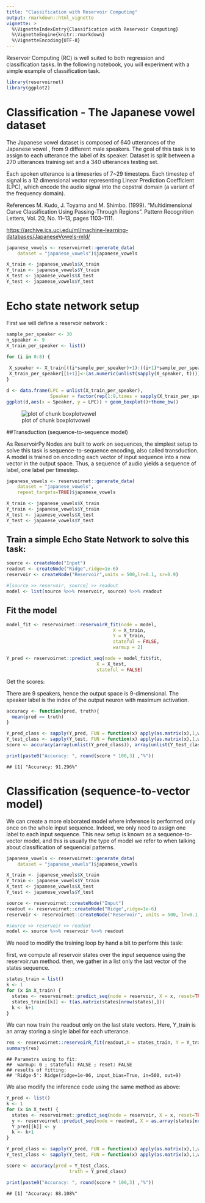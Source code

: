 ```yaml
---
title: "Classification with Reservoir Computing"
output: rmarkdown::html_vignette
vignette: >
  %\VignetteIndexEntry{Classification with Reservoir Computing}
  %\VignetteEngine{knitr::rmarkdown}
  %\VignetteEncoding{UTF-8}
---
```


Reservoir Computing (RC) is well suited to both regression and classification tasks. In the following notebook, you will experiment with a simple example of classification task.



```r
library(reservoirnet)
library(ggplot2)
```

# Classification - The Japanese vowel dataset

The Japanese vowel dataset is composed of 640 utterances of the Japanese vowel \ae, from 9 different male speakers. The goal of this task is to assign to each utterance the label of its speaker. Dataset is split between a 270 utterances training set and a 340 utterances testing set.

Each spoken utterance is a timeseries of 7\~29 timesteps. Each timestep of signal is a 12 dimensional vector representing Linear Prediction Coefficient (LPC), which encode the audio signal into the cepstral domain (a variant of the frequency domain).

References M. Kudo, J. Toyama and M. Shimbo. (1999). "Multidimensional Curve Classification Using Passing-Through Regions". Pattern Recognition Letters, Vol. 20, No. 11--13, pages 1103--1111.

<https://archive.ics.uci.edu/ml/machine-learning-databases/JapaneseVowels-mld/>


```r
japanese_vowels <- reservoirnet::generate_data(
    dataset = "japanese_vowels")$japanese_vowels

X_train <- japanese_vowels$X_train
Y_train <- japanese_vowels$Y_train
X_test <- japanese_vowels$X_test
Y_test <- japanese_vowels$Y_test
```

# Echo state network setup

First we will define a reservoir network :


```r
sample_per_speaker <- 30
n_speaker <- 9
X_train_per_speaker <- list()

for (i in 0:8) {
  
 X_speaker <- X_train[((i*sample_per_speaker)+1):((i+1)*sample_per_speaker)]
 X_train_per_speaker[[i+1]]<-(as.numeric(unlist(sapply(X_speaker, t))))
}
```




```r
d <- data.frame(LPC = unlist(X_train_per_speaker), 
                Speaker = factor(rep(1:9,times = sapply(X_train_per_speaker,length))))
ggplot(d,aes(x = Speaker, y = LPC)) + geom_boxplot()+theme_bw()
```

![plot of chunk boxplotvowel](boxplotvowel-1.png)

##Transduction (sequence-to-sequence model) 

As ReservoirPy Nodes are built to work on sequences, the simplest setup to solve this task is sequence-to-sequence encoding, also called transduction. A model is trained on encoding each vector of input sequence into a new vector in the output space. Thus, a sequence of audio yields a sequence of label, one label per timestep.


```r
japanese_vowels <- reservoirnet::generate_data(
    dataset = "japanese_vowels",
    repeat_targets=TRUE)$japanese_vowels

X_train <- japanese_vowels$X_train
Y_train <- japanese_vowels$Y_train
X_test <- japanese_vowels$X_test
Y_test <- japanese_vowels$Y_test
```

## Train a simple Echo State Network to solve this task:


```r
source <- createNode("Input")
readout <- createNode("Ridge",ridge=1e-6)
reservoir <- createNode("Reservoir",units = 500,lr=0.1, sr=0.9)

#[source >> reservoir, source] >> readout
model <- list(source %>>% reservoir, source) %>>% readout
```

## Fit the model


```r
model_fit <- reservoirnet::reservoirR_fit(node = model,
                                       X = X_train,
                                       Y = Y_train,
                                       stateful = FALSE,
                                       warmup = 2)

Y_pred <- reservoirnet::predict_seq(node = model_fit$fit,
                                 X = X_test,
                                 stateful = FALSE)
```

Get the scores:

There are 9 speakers, hence the output space is 9-dimensional. The speaker label is the index of the output neuron with maximum activation.


```r
accuracy <- function(pred, truth){
  mean(pred == truth)
}
```



```r
Y_pred_class <- sapply(Y_pred, FUN = function(x) apply(as.matrix(x),1,which.max))
Y_test_class <- sapply(Y_test, FUN = function(x) apply(as.matrix(x),1,which.max))
score <- accuracy(array(unlist(Y_pred_class)), array(unlist(Y_test_class)))

print(paste0("Accuracy: ", round(score * 100,3) ,"%"))
```

```
## [1] "Accuracy: 91.296%"
```




# Classification (sequence-to-vector model)

We can create a more elaborated model where inference is performed only once on the whole input sequence. Indeed, we only need to assign one label to each input sequence. This new setup is known as a sequence-to-vector model, and this is usually the type of model we refer to when talking about classification of sequencial patterns.


```r
japanese_vowels <- reservoirnet::generate_data(
    dataset = "japanese_vowels")$japanese_vowels

X_train <- japanese_vowels$X_train
Y_train <- japanese_vowels$Y_train
X_test <- japanese_vowels$X_test
Y_test <- japanese_vowels$Y_test
```



```r
source <- reservoirnet::createNode("Input")
readout <- reservoirnet::createNode("Ridge",ridge=1e-6)
reservoir <- reservoirnet::createNode("Reservoir", units = 500, lr=0.1, sr=0.9)

#source >> reservoir >> readout
model <- source %>>% reservoir %>>% readout
```

We need to modify the training loop by hand a bit to perform this task:

first, we compute all reservoir states over the input sequence using the reservoir.run method. then, we gather in a list only the last vector of the states sequence.


```r
states_train = list()
k <- 1
for (x in X_train) {
  states <- reservoirnet::predict_seq(node = reservoir, X = x, reset=TRUE)
  states_train[[k]] <- t(as.matrix(states[nrow(states),]))
  k <- k+1
}
```

We can now train the readout only on the last state vectors. Here, Y_train is an array storing a single label for each utterance.



```r
res <- reservoirnet::reservoirR_fit(readout,X = states_train, Y = Y_train)
summary(res)
```

```
## Parametrs using to fit:
##  warmup: 0 ; stateful: FALSE ; reset: FALSE 
## results of fitting:
## 'Ridge-5': Ridge(ridge=1e-06, input_bias=True, in=500, out=9)
```

We also modify the inference code using the same method as above:


```r
Y_pred <- list()
k <- 1
for (x in X_test) {
  states <- reservoirnet::predict_seq(node = reservoir, X = x, reset=TRUE)
  y <- reservoirnet::predict_seq(node = readout, X = as.array(states[nrow(states),]))
  Y_pred[[k]] <- y
  k <- k+1
}
```



```r
Y_pred_class <- sapply(Y_pred, FUN = function(x) apply(as.matrix(x),1,which.max))
Y_test_class <- sapply(Y_test, FUN = function(x) apply(as.matrix(x),1,which.max))

score <- accuracy(pred = Y_test_class,
                       truth = Y_pred_class)

print(paste0("Accuracy: ", round(score * 100,3) ,"%"))
```

```
## [1] "Accuracy: 88.108%"
```


